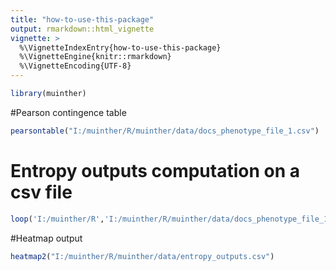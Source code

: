 ```yaml
---
title: "how-to-use-this-package"
output: rmarkdown::html_vignette
vignette: >
  %\VignetteIndexEntry{how-to-use-this-package}
  %\VignetteEngine{knitr::rmarkdown}
  %\VignetteEncoding{UTF-8}
---
```



```r
library(muinther)
```
#Pearson contingence table
```r
pearsontable("I:/muinther/R/muinther/data/docs_phenotype_file_1.csv")
```
# Entropy outputs computation on a csv file
```r
loop('I:/muinther/R','I:/muinther/R/muinther/data/docs_phenotype_file_1.csv',1,7)
```
#Heatmap output
```r
heatmap2("I:/muinther/R/muinther/data/entropy_outputs.csv")
```
